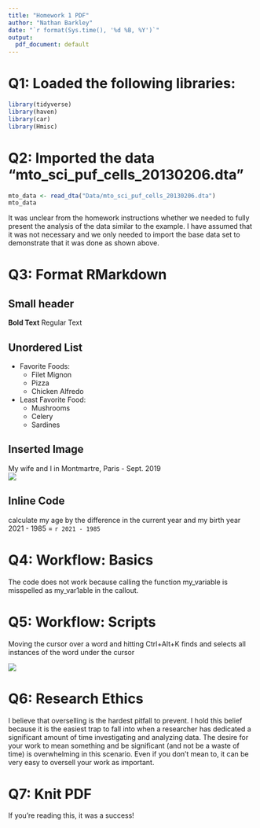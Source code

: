 ```yaml
---
title: "Homework 1 PDF"
author: "Nathan Barkley"
date: "`r format(Sys.time(), '%d %B, %Y')`"
output:
  pdf_document: default
---
```


# Q1: Loaded the following libraries:
```r
library(tidyverse)
library(haven)
library(car)
library(Hmisc)
```


# Q2: Imported the data "mto_sci_puf_cells_20130206.dta"
```r
mto_data <- read_dta("Data/mto_sci_puf_cells_20130206.dta") 
mto_data

```
It was unclear from the homework instructions whether we needed to fully
present the analysis of the data similar to the example. I have assumed
that it was not necessary and we only needed to import the base data set
to demonstrate that it was done as shown above.

# Q3: Format RMarkdown  
## Small header  
**Bold Text** Regular Text  

## Unordered List  
* Favorite Foods:  
    + Filet Mignon  
    + Pizza  
    + Chicken Alfredo  
* Least Favorite Food:  
    + Mushrooms  
    + Celery  
    + Sardines  
    
## Inserted Image  
My wife and I in Montmartre, Paris - Sept. 2019  
![](SMT#34422-02628 (2).jpg)  

## Inline Code  
calculate my age by the difference in the current year and my birth year  
2021 - 1985 = `r 2021 - 1985`  


# Q4: Workflow: Basics  
The code does not work because calling the function my_variable is misspelled
as my_var1able in the callout.  


# Q5: Workflow: Scripts  
Moving the cursor over a word and hitting Ctrl+Alt+K finds and selects all
instances of the word under the cursor  

![](Ctrl_Alt_K_Example.png)


# Q6: Research Ethics  
I believe that overselling is the hardest pitfall to prevent. I hold this
belief because it is the easiest trap to fall into when a researcher has
dedicated a significant amount of time investigating and analyzing data. The
desire for your work to mean something and be significant (and not be a waste
of time) is overwhelming in this scenario. Even if you don't mean to, it
can be very easy to oversell your work as important.  


# Q7: Knit PDF  
If you're reading this, it was a success!


